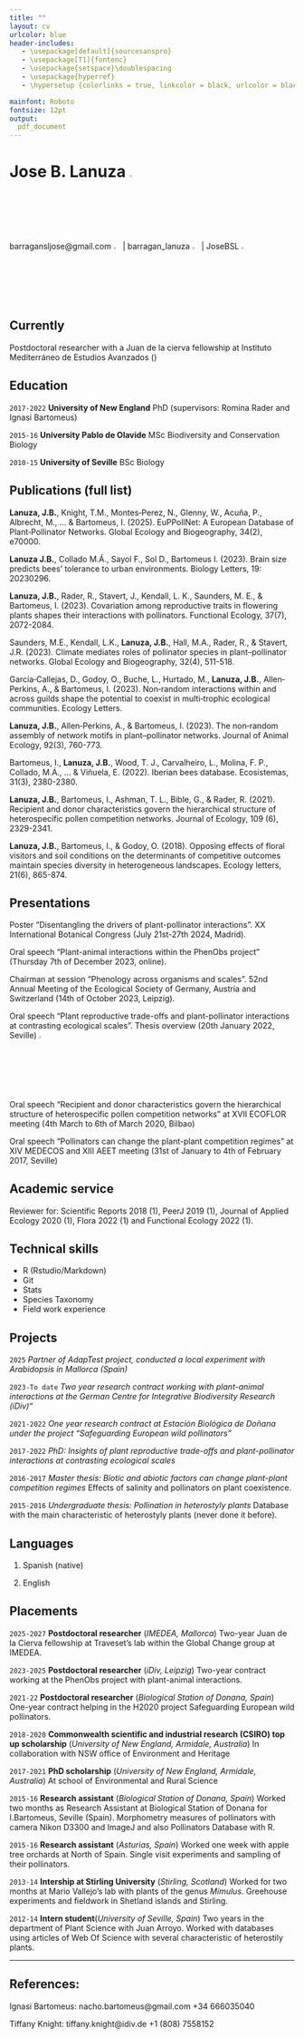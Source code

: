 ```yaml
---
title: ""
layout: cv
urlcolor: blue
header-includes:
   - \usepackage[default]{sourcesanspro}
   - \usepackage[T1]{fontenc}
   - \usepackage{setspace}\doublespacing
   - \usepackage{hyperref}
   - \hypersetup {colorlinks = true, linkcolor = black, urlcolor = black}

mainfont: Roboto
fontsize: 12pt
output:
  pdf_document
---
```


\singlespacing

# Jose B. Lanuza [![Image name](Images/ORCID_ID.png){ width=2.5% }](https://orcid.org/0000-0002-0287-409X)


barragansljose@gmail.com [![Image name](Images/gmaillogo.png){ width=2.5% }](barragansljose@gmail.com) | barragan_lanuza [![Image name](Images/bluesky.png){ width=2.5% }](https://bsky.app/profile/joseblanuza.bsky.social) | JoseBSL [![Image name](Images/gitlogo.png){ width=2.5% }](https://github.com/JoseBSL)


## Currently

Postdoctoral researcher with a Juan de la cierva fellowship at Instituto Mediterráneo de Estudios Avanzados (\href{https://imedea.uib-csic.es/}{\color{magenta}{IMEDEA}})

## Education

`2017-2022`
__University of New England__ PhD (supervisors: Romina Rader and Ignasi Bartomeus)

`2015-16`
__University Pablo de Olavide__ MSc Biodiversity and Conservation Biology 

`2010-15`
__University of Seville__ BSc Biology 

## Publications (full list)

**Lanuza, J.B.**, Knight, T.M., Montes‐Perez, N., Glenny, W., Acuña, P., Albrecht, M., ... & Bartomeus, I. (2025). EuPPollNet: A European Database of Plant‐Pollinator Networks. Global Ecology and Biogeography, 34(2), e70000. \href{https://doi.org/10.1111/geb.70000}{\color{magenta}{https://doi.org/10.1111/geb.70000}}

**Lanuza J.B.**, Collado M.Á., Sayol F., Sol D., Bartomeus I. (2023). Brain size predicts bees’ tolerance to urban environments. Biology Letters, 19: 20230296. \href{https://doi.org/10.1098/rsbl.2023.0296}{\color{magenta}{https://doi.org/10.1098/rsbl.2023.0296}}

**Lanuza, J.B.**, Rader, R., Stavert, J., Kendall, L. K., Saunders, M. E., & Bartomeus, I. (2023). Covariation among reproductive traits in flowering plants shapes their interactions with pollinators. Functional Ecology, 37(7), 2072-2084. \href{https://doi.org/10.1111/1365-2435.14340}{\color{magenta}{https://doi.org/10.1111/1365-2435.14340}}


Saunders, M.E., Kendall, L.K., **Lanuza, J.B.**, Hall, M.A., Rader, R., & Stavert, J.R. (2023). Climate mediates roles of pollinator species in plant–pollinator networks. Global Ecology and Biogeography, 32(4), 511-518. \href{https://doi.org/10.1111/geb.13643}{\color{magenta}{https://doi.org/10.1111/geb.13643}}


García‐Callejas, D., Godoy, O., Buche, L., Hurtado, M., **Lanuza, J.B.**, Allen‐Perkins, A., & Bartomeus, I. (2023). Non‐random interactions within and across guilds shape the potential to coexist in multi‐trophic ecological communities. Ecology Letters.  \href{https://doi.org/10.1111/ele.14206}{\color{magenta}{https://doi.org/10.1111/ele.14206}}

**Lanuza, J.B.**, Allen‐Perkins, A., & Bartomeus, I. (2023). The non‐random assembly of network motifs in plant–pollinator networks. Journal of Animal Ecology, 92(3), 760-773. \href{https://doi.org/10.1111/1365-2656.13889}{\color{magenta}{https://doi.org/10.1111/1365-2656.138890}}

Bartomeus, I., **Lanuza, J.B.**, Wood, T. J., Carvalheiro, L., Molina, F. P., Collado, M.Á., ... & Viñuela, E. (2022). Iberian bees database. Ecosistemas, 31(3), 2380-2380. \href{https://doi.org/10.7818/ECOS.2380}{\color{magenta}{https://doi.org/10.7818/ECOS.2380}}

**Lanuza, J.B.**, Bartomeus, I., Ashman, T. L., Bible, G., & Rader, R. (2021). Recipient and donor characteristics govern the hierarchical structure of heterospecific pollen competition networks. Journal of Ecology, 109 (6), 2329-2341. \href{https://doi.org/10.1111/1365-2745.13640}{\color{magenta}{https://doi.org/10.1111/1365-2745.13640}}

**Lanuza, J.B.**, Bartomeus, I., & Godoy, O. (2018). Opposing effects of floral visitors and soil conditions on the determinants of competitive outcomes maintain species diversity in heterogeneous landscapes. Ecology letters, 21(6), 865-874. \href{https://doi.org/10.1111/ele.12954}{\color{magenta}{https://doi.org/10.1111/ele.12954}}

## Presentations

Poster "Disentangling the drivers of plant-pollinator interactions". XX International Botanical Congress (July 21st-27th 2024, Madrid).

Oral speech "Plant-animal interactions within the PhenObs project" (Thursday 7th of December 2023, online).

Chairman at session "Phenology across organisms and scales". 52nd Annual Meeting of the Ecological Society of Germany, Austria and Switzerland (14th of October 2023, Leipzig). 

Oral speech "Plant reproductive trade-offs and plant-pollinator interactions at contrasting ecological scales". Thesis overview (20th January 2022, Seville) [![Image name](Images/youtube.png){ width=2.5% }](https://youtu.be/4LBoHABPlKs) 

Oral speech "Recipient and donor characteristics govern the hierarchical structure of heterospecific pollen competition networks" at XVII ECOFLOR meeting (4th March to 6th of March 2020, Bilbao)

Oral speech "Pollinators can change the plant-plant competition regimes" at XIV MEDECOS and XIII AEET meeting (31st of January to 4th of February 2017, Seville)

## Academic service

Reviewer for: Scientific Reports 2018 (1), PeerJ 2019 (1), Journal of Applied Ecology 2020 (1), Flora 2022 (1) and Functional Ecology 2022 (1).

## Technical skills

* R (Rstudio/Markdown)
* Git
* Stats
* Species Taxonomy 
* Field work experience 

## Projects

`2025` *Partner of AdapTest project, conducted a local experiment with Arabidopsis in Mallorca (Spain)*

`2023-To date` *Two year research contract working with plant-animal interactions at the German Centre for Integrative Biodiversity Research (iDiv)"*

`2021-2022` *One year research contract at Estación Biológica de Doñana under the project "Safeguarding European wild pollinators" *

`2017-2022` _PhD: Insights of plant reproductive trade-offs and plant-pollinator interactions at contrasting ecological scales_

`2016-2017` _Master thesis: Biotic and abiotic factors can change plant-plant competition regimes_ 
Effects of salinity and pollinators on plant coexistence.  

`2015-2016` _Undergraduate thesis: Pollination in heterostyly plants_
Database with the main characteristic of heterostyly plants (never done it before).

## Languages 

1. Spanish (native)

2. English 

## Placements

`2025-2027`
__Postdoctoral researcher__ (_IMEDEA, Mallorca_)
Two-year Juan de la Cierva fellowship at Traveset's lab within the Global Change group at IMEDEA.

`2023-2025`
__Postdoctoral researcher__ (_iDiv, Leipzig_)
Two-year contract working at the PhenObs project with plant-animal interactions.

`2021-22`
__Postdoctoral researcher__ (_Biological Station of Donana, Spain_)
One-year contract helping in the H2020 project Safeguarding European wild pollinators.
 
`2018-2020`
__Commonwealth scientific and industrial research (CSIRO) top up scholarship__ (_University of New England, Armidale, Australia_) 
In collaboration with NSW office of Environment and Heritage

`2017-2021`
__PhD scholarship__ (_University of New England, Armidale, Australia_)
At school of Environmental and Rural Science

`2015-16`
__Research assistant__ (_Biological Station of Donana, Spain_)
Worked two months as Research Assistant at Biological Station of Donana for I.Bartomeus, Seville (Spain). Morphometry measures of pollinators with camera Nikon D3300 and ImageJ and also Pollinators Database with R. 

`2015-16`
__Research assistant__ (_Asturias, Spain_)
Worked one week with apple tree orchards at North of Spain. Single visit experiments and sampling of their pollinators.

`2013-14`
__Intership at Stirling University__ (_Stirling, Scotland_)
Worked for two months at Mario Vallejo's lab with plants of the genus _Mimulus_. Greehouse experiments and fieldwork in Shetland islands and Stirling.

`2012-14`
__Intern student__(_University of Seville, Spain_)
Two years in the department of Plant Science with Juan Arroyo. Worked with databases using articles of Web Of Science with several characteristic of heterostily plants. 

-----

## References:

Ignasi Bartomeus: nacho.bartomeus@gmail.com  +34 666035040

Tiffany Knight: tiffany.knight@idiv.de  +1 (808) 7558152





